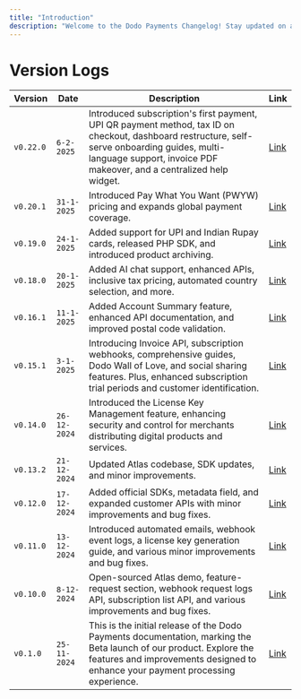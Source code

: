 ```yaml
---
title: "Introduction"
description: "Welcome to the Dodo Payments Changelog! Stay updated on all the latest features and improvements we've rolled out to enhance your payment processing experience. At Dodo Payments, we strive to provide a seamless, transparent, and robust platform for global merchants."
---
```


# Version Logs

| Version | Date       | Description                                                                                     | Link                     |
|---------|------------|-------------------------------------------------------------------------------------------------|--------------------------|
| `v0.22.0`  | `6-2-2025`  | Introduced subscription's first payment, UPI QR payment method, tax ID on checkout, dashboard restructure, self-serve onboarding guides, multi-language support, invoice PDF makeover, and a centralized help widget.  | [Link](/changelog/v0.22.0)|
| `v0.20.1`  | `31-1-2025` | Introduced Pay What You Want (PWYW) pricing and expands global payment coverage.  | [Link](/changelog/v0.20.1)|
| `v0.19.0`  | `24-1-2025` | Added support for UPI and Indian Rupay cards, released PHP SDK, and introduced product archiving.  | [Link](/changelog/v0.19.0)|
| `v0.18.0`  | `20-1-2025` | Added AI chat support, enhanced APIs, inclusive tax pricing, automated country selection, and more.  | [Link](/changelog/v0.18.0)|
| `v0.16.1`  | `11-1-2025` | Added Account Summary feature, enhanced API documentation, and improved postal code validation.  | [Link](/changelog/v0.16.1)|
| `v0.15.1`  | `3-1-2025` | Introducing Invoice API, subscription webhooks, comprehensive guides, Dodo Wall of Love, and social sharing features. Plus, enhanced subscription trial periods and customer identification.  | [Link](/changelog/v0.15.1)|
| `v0.14.0`  | `26-12-2024` | Introduced the License Key Management feature, enhancing security and control for merchants distributing digital products and services.  | [Link](/changelog/v0.14.0)|
| `v0.13.2`  | `21-12-2024` | Updated Atlas codebase, SDK updates, and minor improvements.  | [Link](/changelog/v0.13.2)|
| `v0.12.0`  | `17-12-2024` | Added official SDKs, metadata field, and expanded customer APIs with minor improvements and bug fixes.  | [Link](/changelog/v0.12.0)|
| `v0.11.0`  | `13-12-2024` | Introduced automated emails, webhook event logs, a license key generation guide, and various minor improvements and bug fixes.  | [Link](/changelog/v0.11.0)|
| `v0.10.0`  | `8-12-2024` | Open-sourced Atlas demo, feature-request section, webhook request logs API, subscription list API, and various improvements and bug fixes.  | [Link](/changelog/v0.10.0)|
| `v0.1.0`  | `25-11-2024` | This is the initial release of the Dodo Payments documentation, marking the Beta launch of our product. Explore the features and improvements designed to enhance your payment processing experience.  | [Link](/changelog/v0.1.0)|